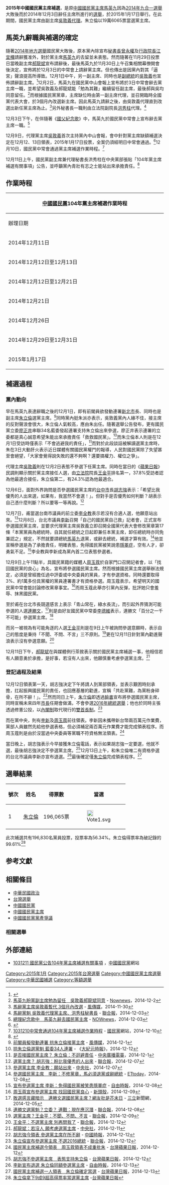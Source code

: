 {{Infobox Election
| election_name     = 2015年中國國民黨主席補選
| flag_image        = Emblem of the Kuomintang.svg
| type              = presidential
| ongoing           = no
| previous_election = 2013年中國國民黨主席選舉
| previous_year     = 2013年
| next_election     = 2016年中國國民黨主席補選
| next_year         = 2016年
| election_date     = 2015年1月17日
| turnout           = 56.34%（{{decrease}}1.52%）
| image1            = [[File:Eric_Chu_Chopped_2017.png|150x150px]]
| candidate1          = '''[[朱立倫|朱立倫]]''' [[File:Vote1.svg|20px]]
| color1            = 000099
| popular_vote1     = '''196,065'''
| percentage1       = '''99.61%'''
| title             = 黨主席
| posttitle         = 當選黨主席
| before_election   = [[馬英九|馬英九]]（正任）<br>[[吳敦義|吳敦義]]（代理）
| after_election    = [[朱立倫|朱立倫]]
}}

'''2015年中國國民黨主席補選'''，是原[[中國國民黨主席|中國國民黨主席]][[馬英九|馬英九]]因為[[2014年中華民國地方公職人員選舉|2014年九合一選舉]]大敗後而於2014年12月3日辭任主席所進行的[[選舉|選舉]]，於2015年1月17日舉行。在此期間，國民黨主席由副主席[[吳敦義|吳敦義]][[代理_(政治)|代理]]。朱立倫以19萬6065票當選黨主席。

== 馬英九辭職與補選的確定 ==
隨著[[2014年中華民國地方公職人員選舉|2014年地方選舉]]國民黨大敗後，原本黨內除宣布[[中國國民黨秘書長|秘書長]][[曾永權|曾永權]]及[[行政院院長|行政院長]][[江宜樺|江宜樺]]請辭獲准外，對於黨主席[[馬英九|馬英九]]的去留並未表態。{{r|遭}}然而隨著在11月29日投票日當晚副主席[[郝龍斌|郝龍斌]]宣布請辭後，最後馬英九於11月30日上午召集相關幕僚開會後決定，宣佈將於12月3日的中常會上請辭黨主席。但也傳出是因黨內對其「逼宮」聲浪提高所導致。{{r|遭}}12月1日中午，另一副主席、同時也是[[中華民國副總統|副總統]]的[[吳敦義|吳敦義]]也宣佈請辭副主席。<ref>{{cite news|author=|title=吳敦義辭黨副主席 確定不會代理黨主席|url=http://news.ltn.com.tw/news/politics/breakingnews/1171099|accessdate=2014-12-19|newspaper=《[[自由時報|自由時報]]》|date=2014-12-01|archive-date=2014-12-19|archive-url=https://web.archive.org/web/20141219081823/http://news.ltn.com.tw/news/politics/breakingnews/1171099|dead-url=no}}</ref>12月2日，馬英九在國民黨中山會報上宣布將於3日中常會辭去黨主席一職，並希望吳敦義及郝龍斌能「勉為其難」繼續留任副主席，最後郝與吳均同意留任。<ref>[http://www.nownews.com/n/2014/12/02/1529998 馬英九盼黨副主席勉為留任　吳敦義郝龍斌同意] {{Wayback|url=http://www.nownews.com/n/2014/12/02/1529998 |date=20141219074005 }} - [[Nownews|Nownews]]，2014-12-2{{zh-tw}}</ref>而根據國民黨黨章，主席缺位時由第一副主席代理，並召開臨時全國黨代表大會，於3個月內改選新主席。因此馬英九請辭之後，由吳敦義代理直到改選出新任黨主席為止。<ref>[http://www.stormmediagroup.com/opencms/news/detail/b73b0978-784a-11e4-870c-ef2804cba5a1/?uuid=b73b0978-784a-11e4-870c-ef2804cba5a1 馬辭黨主席吳敦義暫代 3個月內改選] {{Wayback|url=http://www.stormmediagroup.com/opencms/news/detail/b73b0978-784a-11e4-870c-ef2804cba5a1/?uuid=b73b0978-784a-11e4-870c-ef2804cba5a1 |date=20141218175423 }} - [[風傳媒|風傳媒]]，2014-11-30{{zh-tw}}</ref>另外秘書長一職則由立法院副院長[[洪秀柱|洪秀柱]]代理。<ref>[http://udn.com/NEWS/NATIONAL/NATS1/9106409.shtml 馬辭黨魁 吳敦義代理黨主席、洪秀柱秘書長] {{Wayback|url=http://udn.com/NEWS/NATIONAL/NATS1/9106409.shtml |date=20141218185301 }} - [[聯合報|聯合報]]，2014-12-03{{zh-tw}}</ref>

12月3日下午，在伴隨著《[[國父紀念歌|國父紀念歌]]》中，馬英九於國民黨中常會上宣布辭去黨主席一職。<ref>[http://n.yam.com/nownews/politics/20141203/20141203723687.html 總理紀念歌中　馬英九辭去國民黨主席] {{Wayback|url=http://n.yam.com/nownews/politics/20141203/20141203723687.html |date=20141219092410 }} - [[NOWnews|NOWnews]]，2014-12-03{{zh-tw}}</ref>

12月9日，代理黨主席[[吳敦義|吳敦義]]首次主持黨內中山會報，會中針對黨主席缺額補選決定在12月12、13日領表，2015年1月17日投票，全案仍須經明日中常會通過。<ref>{{cite news|author=|title=國民黨主席補選　明年1月17日投票|url=http://www.appledaily.com.tw/realtimenews/article/new/20141209/521223/%E5%9C%8B%E6%B0%91%E9%BB%A8%E4%B8%BB%E5%B8%AD%E8%A3%9C%E9%81%B8%E3%80%80%E6%98%8E%E5%B9%B41%E6%9C%8817%E6%97%A5%E6%8A%95%E7%A5%A8|accessdate=2014-12-16|newspaper=[[蘋果日報|蘋果日報]]|date=2014-12-09|archive-date=2015-06-27|archive-url=https://web.archive.org/web/20150627212157/http://www.appledaily.com.tw/realtimenews/article/new/20141209/521223/%E5%9C%8B%E6%B0%91%E9%BB%A8%E4%B8%BB%E5%B8%AD%E8%A3%9C%E9%81%B8%E3%80%80%E6%98%8E%E5%B9%B41%E6%9C%8817%E6%97%A5%E6%8A%95%E7%A5%A8|dead-url=no}}</ref>12月10日，國民黨中常會通過黨主席補選作業時程。<ref>[http://www.kmt.org.tw/page.aspx?id=32&aid=33540 1031210中常會通過104年黨主席補選作業時程 ] {{Wayback|url=http://www.kmt.org.tw/page.aspx?id=32&aid=33540 |date=20141218182400 }} - [[國民黨|國民黨]]網站，2014-12-10{{zh-tw}}</ref>

12月11日上午，國民黨副主席兼代理秘書長洪秀柱在中央黨部張貼「104年黨主席補選有關事項」公告，並呼籲黨內青壯有志之士能站出來承擔責任。<ref>{{cite news|author=|title=國民黨公告黨主席補選 洪秀柱呼喚有志之士站出來|url=http://news.ltn.com.tw/news/politics/breakingnews/1179021|accessdate=2014-12-18|newspaper=《[[自由時報|自由時報]]》|date=2014-12-11|archive-date=2014-12-18|archive-url=https://web.archive.org/web/20141218181346/http://news.ltn.com.tw/news/politics/breakingnews/1179021|dead-url=no}}</ref>

==作業時程==
{|class="wikitable collapsible"
|- 
! colspan="2" style="width:500px;"|[[中國國民黨|中國國民黨]]104年黨主席補選作業時程
|- 
! 辦理日期
! 作業項目
|-
| 2014年12月11日|| 中央黨部發佈公告。
|-
| 2014年12月12日至12月13日|| 參選人領表及受理登記。
|-
| 2014年12月12日至12月21日|| 參選人連署。
|-
| 2014年12月21日|| 參選人登記。
|-
| 2014年12月26日|| 候選人資格審查暨號次抽籤。
|-
| 2014年12月29日至12月31日|| 公告選舉人名冊。
|-
| 2015年1月17日|| 進行黨員投票、開票。
|}

== 補選過程 ==
=== 黨內動向 ===
早在馬英九表達辭職之後的12月1日，即有前閣員欲發動連署[[新北市|新北市]]長、同時也是副主席[[朱立倫|朱立倫]]選黨主席。<ref>[http://www.stormmediagroup.com/opencms/news/detail/a8910bc4-792b-11e4-870c-ef2804cba5a1/?uuid=a8910bc4-792b-11e4-870c-ef2804cba5a1/ 前閣員擬發動連署 拱朱立倫接黨主席] {{Wayback|url=http://www.stormmediagroup.com/opencms/news/detail/a8910bc4-792b-11e4-870c-ef2804cba5a1/?uuid=a8910bc4-792b-11e4-870c-ef2804cba5a1%2F |date=20141218175319 }} - [[風傳媒|風傳媒]]，2014-12-1{{zh-tw}}</ref>同時黨內挺朱派亦表示，吳敦義黨內人緣不佳，接主席的反對聲浪會很大，朱立倫人氣較高，應由朱出任。{{r|遭}}隨著選舉公告發布，更有國民黨立委[[廖正井|廖正井]]串聯34名藍委發起連署支持朱立倫出來參選，廖正井表示連署的立委都是真心誠意希望朱能出來承擔責任「救救國民黨」。<ref>[http://www.epochtimes.com.tw/n111441/%E6%8B%B1%E6%9C%B1%E7%AB%8B%E5%80%AB%E9%81%B8%E9%BB%A8%E9%AD%81-%E8%97%8D%E5%A7%9434%E4%BA%BA%E9%80%A3%E7%BD%B2.html 拱朱立倫選黨魁 藍委34人連署] {{Wayback|url=http://www.epochtimes.com.tw/n111441/%E6%8B%B1%E6%9C%B1%E7%AB%8B%E5%80%AB%E9%81%B8%E9%BB%A8%E9%AD%81-%E8%97%8D%E5%A7%9434%E4%BA%BA%E9%80%A3%E7%BD%B2.html |date=20141218184103 }} - 《[[大紀元時報|大紀元時報]]》，2014-12-12{{zh-tw}}</ref>而朱立倫本人則是在12月1日受訪時僅表示「不會逃避我的責任」，<ref>[http://news.rti.org.tw/news/detail/?recordId=154701 是否接國民黨主席？ 朱立倫：不迴避責任] {{Wayback|url=http://news.rti.org.tw/news/detail/?recordId=154701 |date=20141219082207 }} - [[中央廣播電臺|中央廣播電臺]]，2014-12-1{{zh-tw}}</ref>而對於此段談話被解讀選黨主席時，朱在3日大動肝火表示近日媒體有關國民黨權鬥的報導，人民對國民黨除了失望甚至會絕望，「大家會覺得說失敗的還不夠啊？還要搞權力、權位之爭」。{{r|吳}}

代理主席[[吳敦義|吳敦義]]則在12月2日表態不參選下任黨主席。{{r|吳}}同時在當日的《[[台灣蘋果日報|蘋果日報]]》民調則顯示關於黨主席接任人選，由[[立法院|立法院]]院長[[王金平|王金平]]排名第一，37.8%受訪者認為他最適合接任，朱立倫第二，有24.3%認為他最適合。{{r|吳}}

12月6日，面對外界詢問是否參選國民黨主席的[[台中市|台中市]]長[[胡志強_(1948年)|胡志強]]表示：「希望比我優秀的人出來選，如果有，我當然不會選！」。但對手是否優秀如何判斷？胡表示自己憑什麼判斷？所以要等一等再說。<ref>[http://udn.com/NEWS/NATIONAL/NAT1/9114325.shtml 選黨主席？ 胡志強：盼比我優秀的人出來] {{Webarchive|url=https://archive.is/20141217161957/http://udn.com/NEWS/NATIONAL/NAT1/9114325.shtml |date=2014-12-17 }} - [[聯合報|聯合報]]，2014-12-07{{zh-tw}}</ref>

12月7日，甫當選台南市議員的前立委[[李全教|李全教]]表示若沒有合適人選，他願意站出來。<ref>[http://www.cna.com.tw/news/aipl/201412070213-1.aspx 參選黨主席 李全教：願站出來] {{Wayback|url=http://www.cna.com.tw/news/aipl/201412070213-1.aspx |date=20141219092936 }} - [[中央社|中央社]]，2014-12-07{{zh-tw}}</ref>12月8日，台北市議員[[李新|李新]]召開「自己的國民黨自己救」記者會，正式宣布參選國民黨主席，並要求代理黨主席吳敦義立即召開全國黨代表大會修改黨章第17條「本黨黨員為總統時，自其就任總統之日起即兼任本黨主席，卸任總統時亦同免兼認之」規定，不然就要請總統[[馬英九|馬英九]]退黨，或辭去總統，補選才算有效。<ref>[http://www.ettoday.net/news/20141208/435911.htm 參選國民黨主席　李新：不修黨章，馬必須退黨或辭總統] {{Wayback|url=http://www.ettoday.net/news/20141208/435911.htm |date=20141219094756 }} - [[ETtoday|ETtoday]]，2014-12-08{{zh-tw}}</ref>他並宣稱參選是為了承擔責任，明確表態，免得國民黨被笑說患[[隱睪症|隱睪症]]，空有人才，卻勇氣不足。<ref>[http://news.ltn.com.tw/news/politics/breakingnews/1176468 宣布參選黨主席 李新：免得國民黨被笑患隱睪症] {{Wayback|url=http://news.ltn.com.tw/news/politics/breakingnews/1176468 |date=20160304212719 }} - [[自由時報|自由時報]]，2014-12-08{{zh-tw}}</ref>李全教與李新成為黨內首二位表態參選者。

12月9日上午11點半，具國民黨籍的媒體人[[周玉蔻|周玉蔻]]於自家門口召開記者會，以「找回國民黨的良心」為名，宣布將參選國民黨主席。然而根據國民黨主席選舉辦法規定，必須是曾經擔任過中評委或中央委員的黨員，才有參選資格，同時還要取得3%、約1萬多份具黨權的黨員連署書才有資格參選。周玉蔻表示，希望明天的國民黨中常會能討論修改黨章事宜。<ref>[http://newtalk.tw/news/2014/12/09/54583.html 周玉蔻宣布參選黨主席 找回國民黨良心] {{Wayback|url=http://newtalk.tw/news/2014/12/09/54583.html |date=20141218181329 }} - [[新頭殼|新頭殼]]，2014-12-09{{zh-tw}}</ref>而周玉蔻此舉亦引黨內反彈，批評她只會羞辱、抹黑國民黨。

至於甫在台北市長競選感言上表示「青山常在，綠水長流」，而引起外界猜測可能參選的人選[[連勝文|連勝文]]，<ref>[http://www.setn.com/News.aspx?NewsID=51385 敗選感言藏暗示　連勝文選國民黨主席？網友批是芥末日] {{Wayback|url=http://www.setn.com/News.aspx?NewsID=51385 |date=20141219075807 }} - [[三立電視台|三立]]新聞網，2014-12-05{{zh-tw}}</ref>則是由好友國民黨中常委[[李德維|李德維]]表示，連勝文「百分之一千不可能」參選黨主席。<ref>[http://udn.com/NEWS/NATIONAL/NAT4/%E9%80%A3%E5%8B%9D%E6%96%87%E9%81%B8%E9%BB%A8%E9%AD%81%EF%BC%9F%E7%AB%8B%E5%A7%94%EF%BC%9F%20%E9%80%A3%E6%88%B0%EF%BC%9A%E7%8F%BE%E5%9C%A8%E6%87%89%E6%B2%89%E6%BD%9B-9116089.shtml 連勝文選黨魁？立委？ 連戰：現在應沉潛] {{Wayback|url=http://udn.com/NEWS/NATIONAL/NAT4/%E9%80%A3%E5%8B%9D%E6%96%87%E9%81%B8%E9%BB%A8%E9%AD%81%EF%BC%9F%E7%AB%8B%E5%A7%94%EF%BC%9F%20%E9%80%A3%E6%88%B0%EF%BC%9A%E7%8F%BE%E5%9C%A8%E6%87%89%E6%B2%89%E6%BD%9B-9116089.shtml |date=20141219074943 }} - [[聯合報|聯合報]]，2014-12-08{{zh-tw}}</ref>

而另一被視為有可能角逐的人選[[王金平|王金平]]則是在9日上午被詢問參選意願時，表示自己的態度是秉持「不聞、不問、不言」三不原則。<ref>[http://udn.com/NEWS/BREAKINGNEWS/BREAKINGNEWS1/9119143.shtml 選黨主席？王金平：不聞、不問、不言] {{Wayback|url=http://udn.com/NEWS/BREAKINGNEWS/BREAKINGNEWS1/9119143.shtml |date=20141218185204 }} - [[聯合報|聯合報]]，2014-12-09{{zh-tw}}</ref>更在12月11日針對黨內勸進聲浪表示沒有參選意願。<ref>[http://udn.com/NEWS/NATIONAL/NAT4/9125274.shtmll 王金平：不選黨主席 別再問我了]{{dead link|date=2017年11月 |bot=InternetArchiveBot |fix-attempted=yes }} - [[聯合報|聯合報]]，2014-12-12{{zh-tw}}</ref>

12月11日下午，[[郝龍斌|郝龍斌]]在與媒體例行茶敘表示關於國民黨主席補選一事，他相信若有人願意勇於承擔，是好事，若沒有人出來，他願慎重考慮參選黨主席。<ref>[http://www.cna.com.tw/news/firstnews/201412115010-1.aspx 郝龍斌：若沒人 願考慮選黨主席] {{Wayback|url=http://www.cna.com.tw/news/firstnews/201412115010-1.aspx |date=20141219081308 }} - [[中央社|中央社]]，2014-12-11{{zh-tw}}</ref>

=== 登記過程及結果 ===
12月12日領表第一天，胡志強決定下午將請人到黨部領表，並表示艱困時刻承擔，扛起振興國民黨的責任，也回應基層的勸進，宣稱「共赴黨難，為黨粉身碎骨，在所不辭！」。<ref>[http://www.chinatimes.com/realtimenews/20141212002082-260407 胡志強今領表 參選黨主席在所不辭] {{Wayback|url=http://www.chinatimes.com/realtimenews/20141212002082-260407 |date=20141218181549 }} - [[中國時報|中國時報]]，2014-12-12{{zh-tw}}</ref>然而同日上午，[[朱立倫|朱立倫]]即透過[[臉書|臉書]]宣布將參選國民黨主席，同時宣稱未來四年[[新北市市長|市長]]任期會做滿，不會參選[[2016年中華民國總統選舉|2016年總統選舉]]；他也於同時主張透過修憲公投，以[[內閣制|內閣制]]取代現行的[[雙首長制|雙首長制]]。<ref>[http://udn.com/NEWS/NATIONAL/NAT4/9126068.shtml 朱立倫宣布參選黨主席 不選2016總統] {{Wayback|url=http://udn.com/NEWS/NATIONAL/NAT4/9126068.shtml |date=20141218182117 }} - [[聯合報|聯合報]]，2014-12-12{{zh-tw}}</ref>

而在黨中央，則有[[李新|李新]]及[[周玉蔻|周玉蔻]]前往領表。李新因未攜帶新台幣兩百萬元作業費，黨部人員雖然先給他參選表格，但必須補足兩百萬元作業費才能完成領表程序。而周玉蔻則是由於沒當過中央委員等黨職不符資格無法領表。<ref>[http://www.appledaily.com.tw/realtimenews/article/new/20141212/522905/ 國民黨主席補選今領表　周玉蔻領表不成重批朱] {{Wayback|url=http://www.appledaily.com.tw/realtimenews/article/new/20141212/522905/ |date=20141218181946 }} - [[台灣蘋果日報|台灣蘋果日報]]，2014-12-12{{zh-tw}}</ref>

當日晚上，胡志強表示今早接獲朱立倫電話，表示如果胡志強一定要選，他就不選，最後胡志強決定不參選黨主席。<ref>[http://www.appledaily.com.tw/realtimenews/article/politics/20141212/523265/%E8%83%A1%E5%BF%97%E5%BC%B7%E4%B8%8D%E5%8F%83%E9%81%B8%E9%BB%A8%E4%B8%BB%E5%B8%AD%E3%80%80%E8%A1%A8%E6%85%8B%E6%94%AF%E6%8C%81%E6%9C%B1%E7%AB%8B%E5%80%AB/ 胡志強不參選黨主席　表態支持朱立倫] {{Wayback|url=http://www.appledaily.com.tw/realtimenews/article/politics/20141212/523265/%E8%83%A1%E5%BF%97%E5%BC%B7%E4%B8%8D%E5%8F%83%E9%81%B8%E9%BB%A8%E4%B8%BB%E5%B8%AD%E3%80%80%E8%A1%A8%E6%85%8B%E6%94%AF%E6%8C%81%E6%9C%B1%E7%AB%8B%E5%80%AB/ |date=20160304204422 }} - [[台灣蘋果日報|台灣蘋果日報]]，2014-12-12{{zh-tw}}</ref>12月13日上午，和朱立倫唯二有資格參選的台北市議員李新亦宣布退選。<ref>[http://news.ltn.com.tw/news/politics/breakingnews/1180575 李新宣布退選 朱立倫同額參選黨主席] {{Wayback|url=http://news.ltn.com.tw/news/politics/breakingnews/1180575 |date=20141213192938 }} - [[自由時報|自由時報]]，2014-12-13{{zh-tw}}</ref>最後確定僅[[朱立倫|朱立倫]]完成領表程序。<ref>[http://www.appledaily.com.tw/realtimenews/article/politics/20141213/523631/ 國民黨主席補選一人領表　朱立倫確定當選] {{Wayback|url=http://www.appledaily.com.tw/realtimenews/article/politics/20141213/523631/ |date=20141213200222 }} - [[台灣蘋果日報|台灣蘋果日報]]，2014-12-13{{zh-tw}}</ref>

== 選舉結果 ==
{| class="wikitable sortable" border="1" cellpadding=2 cellspacing=0
|- 
! 號次 !! 姓名 !! 得票數 !! 當選 
|- 
| 1 || [[朱立倫|朱立倫]] ||  196,065票  ||[[File:Vote1.svg|20px]] 
|}

此次補選共有196,830名黨員投票，投票率為56.34%。朱立倫得票率為破記錄的99.61%<ref>[http://www.appledaily.com.tw/realtimenews/article/new/20150117/543890/1/%E6%9C%B1%E7%AB%8B%E5%80%AB%E6%8B%BF%E4%B8%8B9%E6%88%909%E8%B6%85%E9%AB%98%E5%BE%97%E7%A5%A8%E7%8E%87%E7%95%B6%E9%81%B8%E9%BB%A8%E4%B8%BB%E5%B8%AD/ 朱立倫拿下9成9超高得票率當選黨主席] {{Wayback|url=http://www.appledaily.com.tw/realtimenews/article/new/20150117/543890/1/%E6%9C%B1%E7%AB%8B%E5%80%AB%E6%8B%BF%E4%B8%8B9%E6%88%909%E8%B6%85%E9%AB%98%E5%BE%97%E7%A5%A8%E7%8E%87%E7%95%B6%E9%81%B8%E9%BB%A8%E4%B8%BB%E5%B8%AD/ |date=20150402133307 }}-[[台灣蘋果日報|台灣蘋果日報]]</ref>

== 参考文獻 ==
{{Reflist|2|refs=
<ref name="遭">{{cite news|title=遭逼退馬辭黨主席 藍慘敗郝搶先辭|url=http://www.appledaily.com.tw/appledaily/article/headline/20141201/36239436/|language=zh-hant|publisher=《[[台灣蘋果日報|蘋果日報]]》|date=2014-12-01|accessdate=2014-12-18|archive-date=2016-08-14|archive-url=https://web.archive.org/web/20160814095647/http://www.appledaily.com.tw/appledaily/article/headline/20141201/36239436/|dead-url=no}}</ref>
<ref name="吳">{{cite news|title=吳敦義不選黨主席 37%民眾挺王金平 藍恐現「3個太陽」|url=http://www.appledaily.com.tw/appledaily/article/headline/20141203/36243877/|language=zh-hant|publisher=《[[台灣蘋果日報|蘋果日報]]》|date=2014-12-03|accessdate=2014-12-18|archive-date=2016-03-04|archive-url=https://web.archive.org/web/20160304115542/http://www.appledaily.com.tw/appledaily/article/headline/20141203/36243877/|dead-url=no}}</ref>
}}

==相關條目==
*[[中華民國政治|中華民國政治]]
*[[台灣選舉|台灣選舉]]
*[[中國國民黨|中國國民黨]]
*[[中國國民黨主席|中國國民黨主席]]
*[[中國國民黨黨產爭議|中國國民黨黨產爭議]]

===相關選舉===
{{中國國民黨主席選舉}}

== 外部連結 ==
*[https://web.archive.org/web/20141218181131/http://www.kmt.org.tw/page.aspx?id=32&aid=33546 1031211 國民黨公告104年黨主席補選有關事項] ，[[中國國民黨|中國國民黨]]網站
{{Portal bar|中華民國|臺灣|政治|政黨|中國國民黨}}
[[Category:2015年1月|Category:2015年1月]]
[[Category:2015年台灣選舉|Category:2015年台灣選舉]]
[[Category:中國國民黨主席選舉|Category:中國國民黨主席選舉]]
[[Category:中華民國補選|Category:中華民國補選]]
[[Category:等額選舉|Category:等額選舉]]